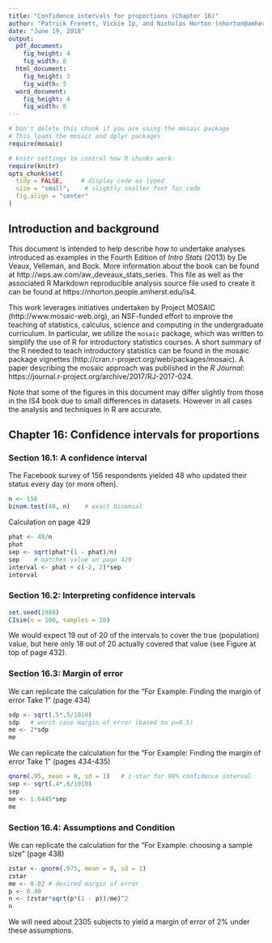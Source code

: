 ```yaml
---
title: "Confidence intervals for proportions (Chapter 16)"
author: "Patrick Frenett, Vickie Ip, and Nicholas Horton (nhorton@amherst.edu)"
date: "June 19, 2018"
output: 
  pdf_document:
    fig_height: 4
    fig_width: 6
  html_document:
    fig_height: 3
    fig_width: 5
  word_document:
    fig_height: 4
    fig_width: 6
---
```

  
  
```r
# Don't delete this chunk if you are using the mosaic package
# This loads the mosaic and dplyr packages
require(mosaic)
```

```r
# knitr settings to control how R chunks work.
require(knitr)
opts_chunk$set(
  tidy = FALSE,     # display code as typed
  size = "small",    # slightly smaller font for code
  fig.align = "center"
)
```

## Introduction and background 

This document is intended to help describe how to undertake analyses introduced 
as examples in the Fourth Edition of *Intro Stats* (2013) by De Veaux, Velleman, and Bock.
More information about the book can be found at http://wps.aw.com/aw_deveaux_stats_series.  This
file as well as the associated R Markdown reproducible analysis source file used to create it can be found at https://nhorton.people.amherst.edu/is4.

This work leverages initiatives undertaken by Project MOSAIC (http://www.mosaic-web.org), an NSF-funded effort to improve the teaching of statistics, calculus, science and computing in the undergraduate curriculum. In particular, we utilize the `mosaic` package, which was written to simplify the use of R for introductory statistics courses. A short summary of the R needed to teach introductory statistics can be found in the mosaic package vignettes (http://cran.r-project.org/web/packages/mosaic). A paper describing the mosaic approach was published in the *R Journal*: https://journal.r-project.org/archive/2017/RJ-2017-024.

Note that some of the figures in this document may differ slightly from those in the IS4 book due to small differences in datasets. However in all cases the analysis and techniques in R are accurate.

## Chapter 16: Confidence intervals for proportions

### Section 16.1: A confidence interval

The Facebook survey of 156 respondents yielded 48 who updated their status every day (or more often).

```r
n <- 156
binom.test(48, n)    # exact binomial
```

Calculation on page 429
```r
phat <- 48/n
phat
sep <- sqrt(phat*(1 - phat)/n)
sep    # matches value on page 429
interval <- phat + c(-2, 2)*sep
interval
```

### Section 16.2: Interpreting confidence intervals

```r
set.seed(1988)
CIsim(n = 100, samples = 20)
```

We would expect 19 out of 20 of the intervals to cover the true (population) value, but here only 18 out of 20 actually covered that value (see Figure at top of page 432).

### Section 16.3: Margin of error

We can replicate the calculation for the "For Example: Finding the margin of error Take 1" (page 434)

```r
sdp <- sqrt(.5*.5/1010)
sdp   # worst case margin of error (based on p=0.5)
me <- 2*sdp
me
```

We can replicate the calculation for the "For Example: Finding the margin of error Take 1" (pages 434-435)

```r
qnorm(.95, mean = 0, sd = 1)   # z-star for 90% confidence interval
sep <- sqrt(.4*.6/1010)
sep
me <- 1.6445*sep
me
```

### Section 16.4: Assumptions and Condition

We can replicate the calculation for the "For Example: choosing a sample size" (page 438)

```r
zstar <- qnorm(.975, mean = 0, sd = 1)
zstar
me <- 0.02 # desired margin of error
p <- 0.40
n <- (zstar*sqrt(p*(1 - p))/me)^2
n
```

We will need about 2305 subjects to yield a margin of error of 2% under these assumptions.


